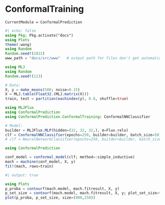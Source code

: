 # ConformalTraining

```@meta
CurrentModule = ConformalPrediction
```

```julia
#| echo: false
using Pkg; Pkg.activate("docs")
using Plots
theme(:wong)
using Random
Random.seed!(2022)
www_path = "docs/src/www"   # output path for files don't get automatically saved in auto-generated path (e.g. GIFs)
```


```julia
using MLJ
using Random
Random.seed!(123)

# Data:
X, y = make_moons(500; noise=0.15)
X = MLJ.table(Float32.(MLJ.matrix(X)))
train, test = partition(eachindex(y), 0.8, shuffle=true)
```


```julia
using MLJFlux
using ConformalPrediction
using ConformalPrediction.ConformalTraining: ConformalNNClassifier

# Model:
builder = MLJFlux.MLP(hidden=(32, 32, 32,), σ=Flux.relu)
clf = ConformalNNClassifier(epochs=250, builder=builder, batch_size=50)
# clf = NeuralNetworkClassifier(epochs=250, builder=builder, batch_size=50)
```


```julia
using ConformalPrediction

conf_model = conformal_model(clf; method=:simple_inductive)
mach = machine(conf_model, X, y)
fit!(mach, rows=train)
```

```julia
#| output: true

using Plots
p_proba = contourf(mach.model, mach.fitresult, X, y)
p_set_size = contourf(mach.model, mach.fitresult, X, y; plot_set_size=true)
plot(p_proba, p_set_size, size=(800,250))
```

